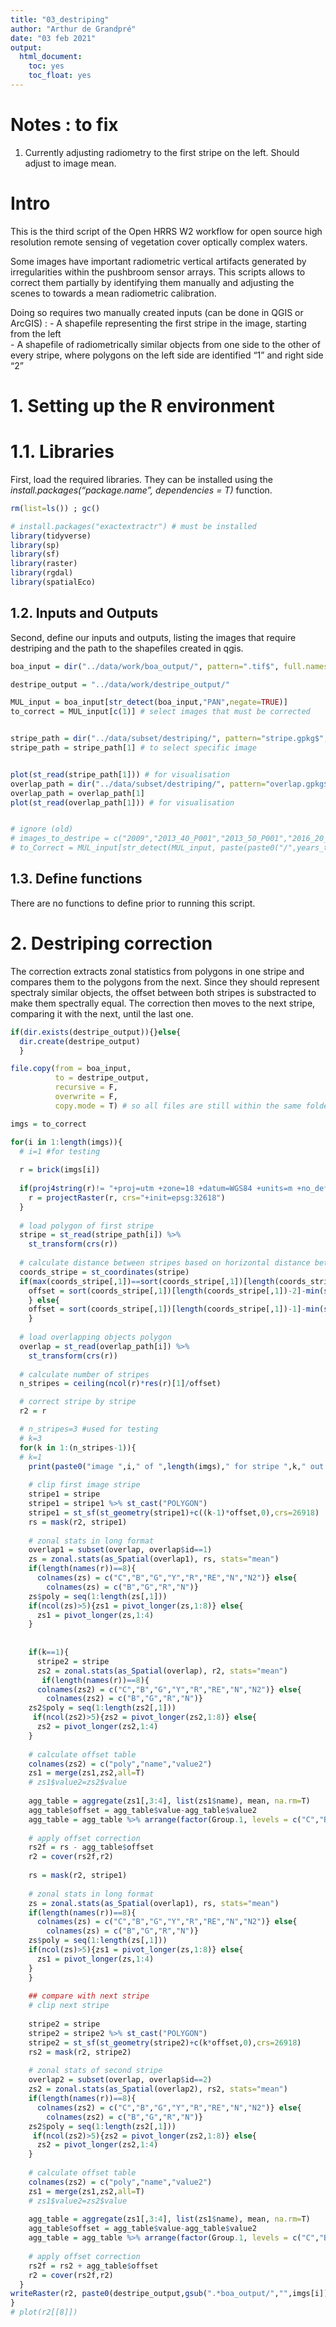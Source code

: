```yaml
---
title: "03_destriping"
author: "Arthur de Grandpré"
date: "03 feb 2021"
output: 
  html_document: 
    toc: yes
    toc_float: yes
---
```

# Notes : to fix
 1. Currently adjusting radiometry to the first stripe on the left. Should adjust to image mean.



# Intro
This is the third script of the Open HRRS W2 workflow for open source high resolution remote sensing of vegetation cover optically complex waters.  

Some images have important radiometric vertical artifacts generated by irregularities within the pushbroom sensor arrays. This scripts allows to correct them partially by identifying them manually and adjusting the scenes to towards a mean radiometric calibration.  
  
Doing so requires two manually created inputs (can be done in QGIS or ArcGIS) : 
- A shapefile representing the first stripe in the image, starting from the left  
- A shapefile of radiometrically similar objects from one side to the other of every stripe, where polygons on the left side are identified "1" and right side "2"

# 1. Setting up the R environment

# 1.1. Libraries

First, load the required libraries. They can be installed using the *install.packages("package.name", dependencies = T)* function.

```r
rm(list=ls()) ; gc()

# install.packages("exactextractr") # must be installed
library(tidyverse)
library(sp)
library(sf)
library(raster)
library(rgdal)
library(spatialEco)
```

## 1.2. Inputs and Outputs

Second, define our inputs and outputs, listing the images that require destriping and the path to the shapefiles created in qgis.

```r

boa_input = dir("../data/work/boa_output/", pattern=".tif$", full.names = T) # path of BOA reflectance output

destripe_output = "../data/work/destripe_output/"

MUL_input = boa_input[str_detect(boa_input,"PAN",negate=TRUE)]
to_correct = MUL_input[c(1)] # select images that must be corrected


stripe_path = dir("../data/subset/destriping/", pattern="stripe.gpkg$", full.names=T)
stripe_path = stripe_path[1] # to select specific image


plot(st_read(stripe_path[1])) # for visualisation
overlap_path = dir("../data/subset/destriping/", pattern="overlap.gpkg$", full.names=T)
overlap_path = overlap_path[1]
plot(st_read(overlap_path[1])) # for visualisation


# ignore (old)
# images_to_destripe = c("2009","2013_40_P001","2013_50_P001","2016_20_P002","2016_30_P001","2016_30_P002","2017","2018_10_P001","2018_10_P002","2019_P001","2019_P002")
# to_Correct = MUL_input[str_detect(MUL_input, paste(paste0("/",years_to_destripe), collapse = "|"))]
```

## 1.3. Define functions

There are no functions to define prior to running this script.  
  
# 2. Destriping correction

The correction extracts zonal statistics from polygons in one stripe and compares them to the polygons from the next. Since they should represent spectraly similar objects, the offset between both stripes is substracted to make them spectrally equal. The correction then moves to the next stripe, comparing it with the next, until the last one.

```r

if(dir.exists(destripe_output)){}else{
  dir.create(destripe_output)
  }

file.copy(from = boa_input,
          to = destripe_output,
          recursive = F,
          overwrite = F,
          copy.mode = T) # so all files are still within the same folder, even if they are not all corrected.

imgs = to_correct

for(i in 1:length(imgs)){
  # i=1 #for testing
  
  r = brick(imgs[i])
  
  if(proj4string(r)!= "+proj=utm +zone=18 +datum=WGS84 +units=m +no_defs"){
    r = projectRaster(r, crs="+init=epsg:32618")
  }
  
  # load polygon of first stripe
  stripe = st_read(stripe_path[i]) %>% 
    st_transform(crs(r))
  
  # calculate distance between stripes based on horizontal distance between vertexes
  coords_stripe = st_coordinates(stripe)
  if(max(coords_stripe[,1])==sort(coords_stripe[,1])[length(coords_stripe[,1])-1]){
    offset = sort(coords_stripe[,1])[length(coords_stripe[,1])-2]-min(st_coordinates(stripe)[,1])
    } else{
    offset = sort(coords_stripe[,1])[length(coords_stripe[,1])-1]-min(st_coordinates(stripe)[,1])
    }
  
  # load overlapping objects polygon
  overlap = st_read(overlap_path[i]) %>% 
    st_transform(crs(r))
  
  # calculate number of stripes
  n_stripes = ceiling(ncol(r)*res(r)[1]/offset)

  # correct stripe by stripe
  r2 = r

  # n_stripes=3 #used for testing
  # k=3
  for(k in 1:(n_stripes-1)){
  # k=1
    print(paste0("image ",i," of ",length(imgs)," for stripe ",k," out of ",n_stripes))
    
    # clip first image stripe
    stripe1 = stripe
    stripe1 = stripe1 %>% st_cast("POLYGON")
    stripe1 = st_sf(st_geometry(stripe1)+c((k-1)*offset,0),crs=26918)
    rs = mask(r2, stripe1)
    
    # zonal stats in long format
    overlap1 = subset(overlap, overlap$id==1)
    zs = zonal.stats(as_Spatial(overlap1), rs, stats="mean")
    if(length(names(r))==8){
      colnames(zs) = c("C","B","G","Y","R","RE","N","N2")} else{
        colnames(zs) = c("B","G","R","N")}
    zs$poly = seq(1:length(zs[,1]))
    if(ncol(zs)>5){zs1 = pivot_longer(zs,1:8)} else{
      zs1 = pivot_longer(zs,1:4)
    }
    
  
    if(k==1){
      stripe2 = stripe
      zs2 = zonal.stats(as_Spatial(overlap), r2, stats="mean")
       if(length(names(r))==8){
      colnames(zs2) = c("C","B","G","Y","R","RE","N","N2")} else{
        colnames(zs2) = c("B","G","R","N")}
    zs2$poly = seq(1:length(zs2[,1])) 
     if(ncol(zs2)>5){zs2 = pivot_longer(zs2,1:8)} else{
      zs2 = pivot_longer(zs2,1:4)
    }
    
    # calculate offset table
    colnames(zs2) = c("poly","name","value2")
    zs1 = merge(zs1,zs2,all=T)
    # zs1$value2=zs2$value
    
    agg_table = aggregate(zs1[,3:4], list(zs1$name), mean, na.rm=T)
    agg_table$offset = agg_table$value-agg_table$value2
    agg_table = agg_table %>% arrange(factor(Group.1, levels = c("C","B","G","Y","R","RE","N","N2")))
    
    # apply offset correction 
    rs2f = rs - agg_table$offset
    r2 = cover(rs2f,r2)
    
    rs = mask(r2, stripe1)
    
    # zonal stats in long format
    zs = zonal.stats(as_Spatial(overlap1), rs, stats="mean")
    if(length(names(r))==8){
      colnames(zs) = c("C","B","G","Y","R","RE","N","N2")} else{
        colnames(zs) = c("B","G","R","N")}
    zs$poly = seq(1:length(zs[,1]))
    if(ncol(zs)>5){zs1 = pivot_longer(zs,1:8)} else{
      zs1 = pivot_longer(zs,1:4)
    }
    }
    
    ## compare with next stripe
    # clip next stripe
    
    stripe2 = stripe
    stripe2 = stripe2 %>% st_cast("POLYGON")
    stripe2 = st_sf(st_geometry(stripe2)+c(k*offset,0),crs=26918)
    rs2 = mask(r2, stripe2)
    
    # zonal stats of second stripe
    overlap2 = subset(overlap, overlap$id==2)
    zs2 = zonal.stats(as_Spatial(overlap2), rs2, stats="mean")
    if(length(names(r))==8){
      colnames(zs2) = c("C","B","G","Y","R","RE","N","N2")} else{
        colnames(zs2) = c("B","G","R","N")}
    zs2$poly = seq(1:length(zs2[,1])) 
     if(ncol(zs2)>5){zs2 = pivot_longer(zs2,1:8)} else{
      zs2 = pivot_longer(zs2,1:4)
    }
    
    # calculate offset table
    colnames(zs2) = c("poly","name","value2")
    zs1 = merge(zs1,zs2,all=T)
    # zs1$value2=zs2$value
    
    agg_table = aggregate(zs1[,3:4], list(zs1$name), mean, na.rm=T)
    agg_table$offset = agg_table$value-agg_table$value2
    agg_table = agg_table %>% arrange(factor(Group.1, levels = c("C","B","G","Y","R","RE","N","N2")))
    
    # apply offset correction 
    rs2f = rs2 + agg_table$offset
    r2 = cover(rs2f,r2)
  }
writeRaster(r2, paste0(destripe_output,gsub(".*boa_output/","",imgs[i])), overwrite=T)
}
# plot(r2[[8]])
```
